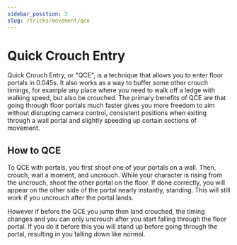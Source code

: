 ```yaml
---
sidebar_position: 3
slug: /tricks/movement/qce
---
```


# Quick Crouch Entry

Quick Crouch Entry, or "QCE", is a technique that allows you to enter floor portals in 0.045s. 
It also works as a way to buffer some other crouch timings, for example any place where you need to walk off a ledge with walking speed, but also be crouched. 
The primary benefits of QCE are that going through floor portals much faster gives you more freedom to aim without disrupting camera control, 
consistent positions when exiting through a wall portal and slightly speeding up certain sections of movement.

## How to QCE

To QCE with portals, you first shoot one of your portals on a wall. Then, crouch, wait a moment, and uncrouch. While your
character is rising from the uncrouch, shoot the other portal on the floor. If done correctly, you will appear on the
other side of the portal nearly instantly, standing. This will still work if you uncrouch after the portal lands.

However if before the QCE you jump then land crouched, the timing changes and you can only uncrouch after you start falling through the floor portal.
If you do it before this you will stand up before going through the portal, resulting in you falling down like normal.
